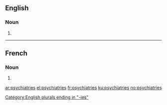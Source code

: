 ==English==

===Noun===
{{head|en}}

# {{plural of|psychiatry}}

[[Category:English plurals ending in "-ies"]]

----

==French==

===Noun===
{{head|fr|plural}} {{f-p}}

# {{plural of|psychiatrie|lang=fr}}

[[ar:psychiatries]]
[[el:psychiatries]]
[[fr:psychiatries]]
[[ku:psychiatries]]
[[no:psychiatries]]